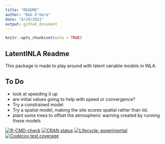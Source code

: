 ```yaml
---
title: "README"
author: "Bob O'Hara"
date: "8/29/2021"
output: github_document
---
```


```r
knitr::opts_chunk$set(echo = TRUE)
```

## LatentINLA Readme

This package is made to play around with latent variable models in INLA. 

## To Do

- look at speeding it up
- are initial values going to help with speed or convergence?
- Try a constrained model 
- Try a spatial model, making the site scores spatial rather than iid.
- plant some trees to offset the atmospheric warning created by running these models

<!-- badges: start -->
[![R-CMD-check](https://github.com/oharar/LatentINLA/actions/workflows/R-CMD-check.yaml/badge.svg)](https://github.com/oharar/LatentINLA/actions/workflows/R-CMD-check.yaml)
[![CRAN status](https://www.r-pkg.org/badges/version/LatentINLA)](https://CRAN.R-project.org/package=LatentINLA)
[![Lifecycle: experimental](https://img.shields.io/badge/lifecycle-experimental-orange.svg)](https://lifecycle.r-lib.org/articles/stages.html#experimental)
[![Codecov test coverage](https://codecov.io/gh/oharar/LatentINLA/branch/main/graph/badge.svg)](https://app.codecov.io/gh/oharar/LatentINLA?branch=main)
<!-- badges: end -->

